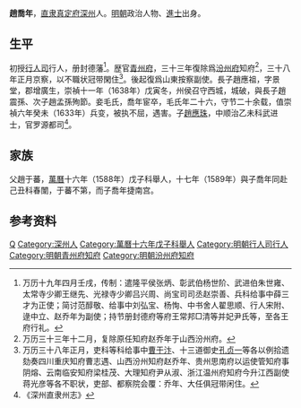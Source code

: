 '''趙喬年'''，[[直隶|直隶]][[真定府|真定府]][[深州|深州]]人。[[明朝|明朝]]政治人物、[[進士|進士]]出身。

== 生平 ==
初授[[行人司|行人司]]行人，册封德藩<ref>万历十九年四月壬戌，传制：遣隆平侯张炳、彰武伯杨世阶、武进伯朱世雍、太常寺少卿王继先、光禄寺少卿吕兴周、尚宝司司丞赵崇善、兵科给事中薛三才为正使；简讨范醇敬、给事中刘弘宝、杨恂、中书舍人翟思顺、行人宋附、逯中立、赵乔年为副使；持节册封德府等府王常邦□清等并妃尹氏等，至各王府行礼。</ref>。歴官[[青州府|青州府]]，三十三年復除爲[[汾州府|汾州府]]知府<ref>万历三十三年十二月，复除原任知府赵乔年于山西汾州府。</ref>，三十八年正月京察，以不職状冠带閑住<ref>万历三十八年正月，吏科等科给事中[[曹于汴|曹于汴]]、十三道御史[[孔贞一|孔贞一]]等各以例拾遗劾奏四川重庆知府曹志遇、山西汾州知府赵乔年、贵州思南府以运使管知府事阴熔、云南临安知府梁桂茂、大理知府尹从淑、浙江温州府知府今升江西副使蒋光彦等各不职状，吏部、都察院会覆：乔年、大任俱冠带闲住。</ref>。後起復爲山東按察副使。長子趙應祖，字景堂，郡增廣生，崇禎十一年（1638年）戊寅冬，州侯召守西城，城破，與長子趙震孫、次子趙孟孫殉節。妾毛氏，喬年宦卒，毛氏年二十六，守节二十余载，值崇禎六年癸未（1633年）兵变，被执不屈，遇害。子[[趙應珠|趙應珠]]，中顺治乙未科武进士，官罗源都司<ref>《深州直隶州志》</ref>。

== 家族 ==
父趙于蕃，[[萬曆|萬曆]]十六年（1588年）戊子科舉人，十七年（1589年）與子喬年同赴己丑科春闈，于蕃不第，而子喬年捷南宫。

== 参考资料 ==
{{reflist}}

{{start box}}
{{s-off}}
{{s-before|[[崔士棨|崔士棨]]}}
{{s-title|明朝汾州府知府|1606年－1608年}}
{{s-after|[[王道一_(萬曆進士)|王道一]]}}
{{end box}}

{{萬曆十七年己丑科殿試金榜}}

{{Authority control}}

{{DEFAULTSORT:Zhao趙}}
[[Category:趙姓|Q]]
[[Category:深州人|Category:深州人]]
[[Category:萬曆十六年戊子科舉人|Category:萬曆十六年戊子科舉人]]
[[Category:明朝行人司行人|Category:明朝行人司行人]]
[[Category:明朝青州府知府|Category:明朝青州府知府]]
[[Category:明朝汾州府知府|Category:明朝汾州府知府]]


{{明朝人物小作品}}